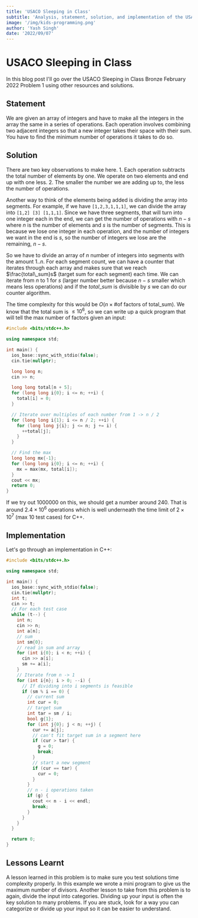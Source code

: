 ```yaml
---
title: 'USACO Sleeping in Class'
subtitle: 'Analysis, statement, solution, and implementation of the USACO February 2022 Bronze Problem 1, Sleeping in Class.'
image: '/img/kids-programming.png'
author: 'Yash Singh'
date: '2022/09/07'
---
```


# USACO Sleeping in Class

In this blog post I'll go over the USACO Sleeping in Class Bronze February 2022 Problem 1 using other resources and solutions.

## Statement

We are given an array of integers and have to make all the integers in the array the same in a series of operations. Each operation involves combining two adjacent integers so that a new integer takes their space with their sum. You have to find the minimum number of operations it takes to do so.

## Solution

There are two key observations to make here. 1. Each operation subtracts the total number of elements by one. We operate on two elements and end up with one less. 2. The smaller the number we are adding up to, the less the number of operations.

Another way to think of the elements being added is dividing the array into segments. For example, if we have `[1,2,3,1,1,1]`, we can divide the array into `[1,2] [3] [1,1,1]`. Since we have three segments, that will turn into one integer each in the end, we can get the number of operations with $n - s$ where $n$ is the number of elements and $s$ is the number of segments. This is because we lose one integer in each operation, and the number of integers we want in the end is $s$, so the number of integers we lose are the remaining, $n - s$.

So we have to divide an array of $n$ number of integers into segments with the amount $1..n$. For each segment count, we can have a counter that iterates through each array and makes sure that we reach $\frac{total\_sum}s$ (target sum for each segment) each time. We can iterate from $n$ to $1$ for $s$ (larger number better because $n - s$ smaller which means less operations) and if the $total\_sum$ is divisible by $s$ we can do our counter algorithm.

The time complexity for this would be $O(n\times\text{\# of factors of total\_sum})$. We know that the total sum is $\le10^6$, so we can write up a quick program that will tell the max number of factors given an input:

```cpp
#include <bits/stdc++.h>

using namespace std;

int main() {
  ios_base::sync_with_stdio(false);
  cin.tie(nullptr);

  long long n;
  cin >> n;

  long long total[n + 5];
  for (long long i{0}; i <= n; ++i) {
    total[i] = 0;
  }

  // Iterate over multiples of each number from 1 -> n / 2
  for (long long i{1}; i <= n / 2; ++i) {
    for (long long j{i}; j <= n; j += i) {
      ++total[j];
    }
  }

  // Find the max
  long long mx{-1};
  for (long long i{0}; i <= n; ++i) {
    mx = max(mx, total[i]);
  }
  cout << mx;
  return 0;
}
```

If we try out $1000000$ on this, we should get a number around $240$. That is around $2.4\times10^6$ operations which is well underneath the time limit of $2\times10^7$ (max $10$ test cases) for C++.

## Implementation

Let's go through an implementation in C++:

```cpp
#include <bits/stdc++.h>

using namespace std;

int main() {
  ios_base::sync_with_stdio(false);
  cin.tie(nullptr);
  int t;
  cin >> t;
  // For each test case
  while (t--) {
    int n;
    cin >> n;
    int a[n];
    // sum
    int sm{0};
    // read in sum and array
    for (int i{0}; i < n; ++i) {
      cin >> a[i];
      sm += a[i];
    }
    // Iterate from n -> 1
    for (int i{n}; i > 0; --i) {
      // If dividing into i segments is feasible
      if (sm % i == 0) {
        // current sum
        int cur = 0;
        // target sum
        int tar = sm / i;
        bool g{1};
        for (int j{0}; j < n; ++j) {
          cur += a[j];
          // can't fit target sum in a segment here
          if (cur > tar) {
            g = 0;
            break;
          }
          // start a new segment
          if (cur == tar) {
            cur = 0;
          }
        }
        // n - i operations taken
        if (g) {
          cout << n - i << endl;
          break;
        }
      }
    }
  }

  return 0;
}
```

## Lessons Learnt

A lesson learned in this problem is to make sure you test solutions time complexity properly. In this example we wrote a mini program to give us the maximum number of divisors. Another lesson to take from this problem is to again, divide the input into categories. Dividing up your input is often the key solution to many problems. If you are stuck, look for a way you can categorize or divide up your input so it can be easier to understand.
